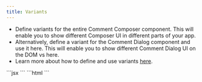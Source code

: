 ```yaml
---
title: Variants
---
```

- Define variants for the entire Comment Composer component. This will enable you to show different Composer UI in different parts of your app.
- Alternatively, define a variant for the Comment Dialog component and use it here. This will enable you to show different Comment Dialog UI on the DOM vs here.
- Learn more about how to define and use variants [here](/advanced-customization/variants).

<Tabs>
    <Tab title="React / Next.js">
      ```jsx
      <VeltCommentComposer 
        variant="component-variant" 
        dialogVariant="dialog-variant"
      />
      ```
    </Tab>
    <Tab title="Other Frameworks">
      ```html
      <velt-comment-composer 
        dialog-variant="dialog-variant"
        variant="component-variant"
      ></velt-comment-composer> 
      ```
    </Tab>
</Tabs>